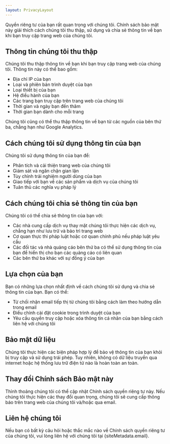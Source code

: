 ```yaml
---
layout: PrivacyLayout
---
```



Quyền riêng tư của bạn rất quan trọng với chúng tôi. Chính sách bảo mật này giải thích cách chúng tôi thu thập, sử dụng và chia sẻ thông tin về bạn khi bạn truy cập trang web của chúng tôi.

## Thông tin chúng tôi thu thập

Chúng tôi thu thập thông tin về bạn khi bạn truy cập trang web của chúng tôi. Thông tin này có thể bao gồm:

-   Địa chỉ IP của bạn
-   Loại và phiên bản trình duyệt của bạn
-   Loại thiết bị của bạn
-   Hệ điều hành của bạn
-   Các trang bạn truy cập trên trang web của chúng tôi
-   Thời gian và ngày bạn đến thăm
-   Thời gian bạn dành cho mỗi trang

Chúng tôi cũng có thể thu thập thông tin về bạn từ các nguồn của bên thứ ba, chẳng hạn như Google Analytics.

## Cách chúng tôi sử dụng thông tin của bạn

Chúng tôi sử dụng thông tin của bạn để:

-   Phân tích và cải thiện trang web của chúng tôi
-   Giám sát và ngăn chặn gian lận
-   Tùy chỉnh trải nghiệm người dùng của bạn
-   Giao tiếp với bạn về các sản phẩm và dịch vụ của chúng tôi
-   Tuân thủ các nghĩa vụ pháp lý

## Cách chúng tôi chia sẻ thông tin của bạn

Chúng tôi có thể chia sẻ thông tin của bạn với:

-   Các nhà cung cấp dịch vụ thay mặt chúng tôi thực hiện các dịch vụ, chẳng hạn như lưu trữ và bảo trì trang web
-   Cơ quan thực thi pháp luật hoặc cơ quan chính phủ nếu pháp luật yêu cầu
-   Các đối tác và nhà quảng cáo bên thứ ba có thể sử dụng thông tin của bạn để hiển thị cho bạn các quảng cáo có liên quan
-   Các bên thứ ba khác với sự đồng ý của bạn

## Lựa chọn của bạn

Bạn có những lựa chọn nhất định về cách chúng tôi sử dụng và chia sẻ thông tin của bạn. Bạn có thể:

-   Từ chối nhận email tiếp thị từ chúng tôi bằng cách làm theo hướng dẫn trong email
-   Điều chỉnh cài đặt cookie trong trình duyệt của bạn
-   Yêu cầu quyền truy cập hoặc xóa thông tin cá nhân của bạn bằng cách liên hệ với chúng tôi

## Bảo mật dữ liệu

Chúng tôi thực hiện các biện pháp hợp lý để bảo vệ thông tin của bạn khỏi bị truy cập và sử dụng trái phép. Tuy nhiên, không có dữ liệu truyền qua internet hoặc hệ thống lưu trữ điện tử nào là hoàn toàn an toàn.

## Thay đổi Chính sách Bảo mật này

Thỉnh thoảng chúng tôi có thể cập nhật Chính sách quyền riêng tư này. Nếu chúng tôi thực hiện các thay đổi quan trọng, chúng tôi sẽ cung cấp thông báo trên trang web của chúng tôi và/hoặc qua email.

## Liên hệ chúng tôi

Nếu bạn có bất kỳ câu hỏi hoặc thắc mắc nào về Chính sách quyền riêng tư của chúng tôi, vui lòng liên hệ với chúng tôi tại {siteMetadata.email}.
